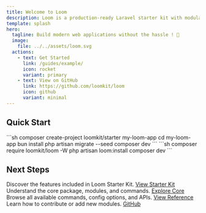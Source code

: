 ```yaml
---
title: Welcome to Loom
description: Loom is a production-ready Laravel starter kit with modular Core and optional features, ready to launch your project in minutes.
template: splash
hero:
  tagline: Build modern web applications without the hassle ! 🚀
  image:
    file: ../../assets/loom.svg
  actions:
    - text: Get Started
      link: /guides/example/
      icon: rocket
      variant: primary
    - text: View on GitHub
      link: https://github.com/loomkit/loom
      icon: github
      variant: minimal
---
```



## Quick Start

<Tabs>
  <TabItem label="New Project" icon="rocket">
```sh
composer create-project loomkit/starter my-loom-app
cd my-loom-app
bun install
php artisan migrate --seed
composer dev
```
  </TabItem>

  <TabItem label="Existing Project" icon="laptop">
```sh
composer require loomkit/loom -W
php artisan loom:install
composer dev
```
  </TabItem>
</Tabs>

## Next Steps

<CardGrid stagger>
  <Card title="Explore Starter Kit" icon="puzzle">
    Discover the features included in Loom Starter Kit.
    <a href="/guides/starter-kit/">View Starter Kit</a>
  </Card>
  <Card title="Loom Core" icon="heart">
    Understand the core package, modules, and commands.
    <a href="/guides/core/">Explore Core</a>
  </Card>
  <Card title="Reference" icon="open-book">
    Browse all available commands, config options, and APIs.
    <a href="/reference/api/">View Reference</a>
  </Card>
  <Card title="Contribute" icon="github">
    Learn how to contribute or add new modules.
    <a href="https://github.com/loomkit/loom">GitHub</a>
  </Card>
</CardGrid>
